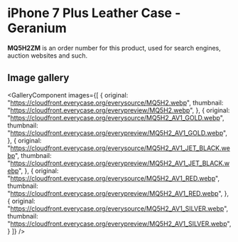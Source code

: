
# iPhone 7 Plus Leather Case - Geranium

<Callout type='info' emoji='👉🏻'>**MQ5H2ZM** is an order number for this product, used for search engines, auction websites and such.</Callout>

## Image gallery

<GalleryComponent
    images={[
      {
        original: "https://cloudfront.everycase.org/everysource/MQ5H2.webp",
        thumbnail: "https://cloudfront.everycase.org/everypreview/MQ5H2.webp",
      },
      {
        original: "https://cloudfront.everycase.org/everysource/MQ5H2_AV1_GOLD.webp",
        thumbnail: "https://cloudfront.everycase.org/everypreview/MQ5H2_AV1_GOLD.webp",
      },
      {
        original: "https://cloudfront.everycase.org/everysource/MQ5H2_AV1_JET_BLACK.webp",
        thumbnail: "https://cloudfront.everycase.org/everypreview/MQ5H2_AV1_JET_BLACK.webp",
      },
      {
        original: "https://cloudfront.everycase.org/everysource/MQ5H2_AV1_RED.webp",
        thumbnail: "https://cloudfront.everycase.org/everypreview/MQ5H2_AV1_RED.webp",
      },
      {
        original: "https://cloudfront.everycase.org/everysource/MQ5H2_AV1_SILVER.webp",
        thumbnail: "https://cloudfront.everycase.org/everypreview/MQ5H2_AV1_SILVER.webp",
      }
    ]}
  />
